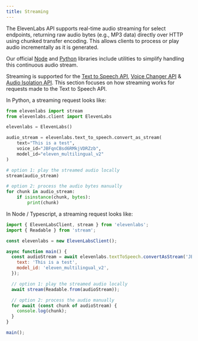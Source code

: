 ```yaml
---
title: Streaming
---
```


The ElevenLabs API supports real-time audio streaming for select endpoints, returning raw audio bytes (e.g., MP3 data) directly over HTTP using chunked transfer encoding. This allows clients to process or play audio incrementally as it is generated.

Our official [Node](https://github.com/elevenlabs/elevenlabs-js) and [Python](https://github.com/elevenlabs/elevenlabs-python) libraries include utilities to simplify handling this continuous audio stream.

Streaming is supported for the [Text to Speech API](/docs/api-reference/streaming), [Voice Changer API](/docs/api-reference/speech-to-speech-streaming) & [Audio Isolation API](/docs/api-reference/audio-isolation-stream). This section focuses on how streaming works for requests made to the Text to Speech API.

In Python, a streaming request looks like:

```python
from elevenlabs import stream
from elevenlabs.client import ElevenLabs

elevenlabs = ElevenLabs()

audio_stream = elevenlabs.text_to_speech.convert_as_stream(
    text="This is a test",
    voice_id="JBFqnCBsd6RMkjVDRZzb",
    model_id="eleven_multilingual_v2"
)

# option 1: play the streamed audio locally
stream(audio_stream)

# option 2: process the audio bytes manually
for chunk in audio_stream:
    if isinstance(chunk, bytes):
        print(chunk)
```

In Node / Typescript, a streaming request looks like:

```javascript maxLines=0
import { ElevenLabsClient, stream } from 'elevenlabs';
import { Readable } from 'stream';

const elevenlabs = new ElevenLabsClient();

async function main() {
  const audioStream = await elevenlabs.textToSpeech.convertAsStream('JBFqnCBsd6RMkjVDRZzb', {
    text: 'This is a test',
    model_id: 'eleven_multilingual_v2',
  });

  // option 1: play the streamed audio locally
  await stream(Readable.from(audioStream));

  // option 2: process the audio manually
  for await (const chunk of audioStream) {
    console.log(chunk);
  }
}

main();
```
